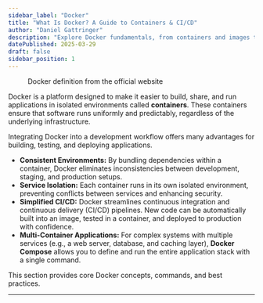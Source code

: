 ```yaml
---
sidebar_label: "Docker"
title: "What Is Docker? A Guide to Containers & CI/CD"
author: "Daniel Gattringer"
description: "Explore Docker fundamentals, from containers and images to essential commands. Learn best practices for simplifying development and streamlining CI/CD pipelines."
datePublished: 2025-03-29
draft: false
sidebar_position: 1
---
```



<figure style={{ textAlign: 'center' }}>
<ThemedAsset
  lightSource={require('./assets/docker-website.png').default}
  darkSource={require('./assets/docker-website.png').default}
  className="themed-image"
  alt="Docker definition from the official website: 'Accelerate how you build, share, and run applications. Docker helps developers build, share, run, and verify applications anywhere — without tedious environment configuration or management." />
  <figcaption>Docker definition from the official website</figcaption>
</figure>

Docker is a platform designed to make it easier to build, share, and run applications in isolated environments called **containers**. These containers ensure that software runs uniformly and predictably, regardless of the underlying infrastructure. 

Integrating Docker into a development workflow offers many advantages for building, testing, and deploying applications.

*   **Consistent Environments:** By bundling dependencies within a container, Docker eliminates inconsistencies between development, staging, and production setups.
*   **Service Isolation:** Each container runs in its own isolated environment, preventing conflicts between services and enhancing security.
*   **Simplified CI/CD:** Docker streamlines continuous integration and continuous delivery (CI/CD) pipelines. New code can be automatically built into an image, tested in a container, and deployed to production with confidence.
*   **Multi-Container Applications:** For complex systems with multiple services (e.g., a web server, database, and caching layer), **Docker Compose** allows you to define and run the entire application stack with a single command.


This section provides core Docker concepts, commands, and best practices.

---

<DocCardList />
